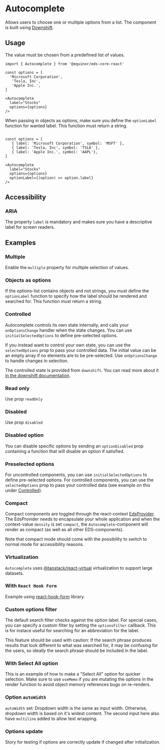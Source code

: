 

# Autocomplete 

Allows users to choose one or multiple options from a list. The component is built using [Downshift](https://github.com/downshift-js/downshift).

<Links 
    sourceUrl="https://github.com/equinor/design-system/blob/develop/packages/eds-core-react/src/components/Autocomplete/Autocomplete.tsx"
    npmUrl="https://www.npmjs.com/package/@equinor/eds-core-react"
/>

<Story id="inputs-autocomplete--introduction" />
<PropsTable />

## Usage

The value must be chosen from a predefined list of values.

```tsx
import { Autocomplete } from '@equinor/eds-core-react'

const options = [
  'Microsoft Corporation',
   'Tesla, Inc',
   'Apple Inc.',
]

<Autocomplete 
  label="Stocks"
  options={options}
/>
```

When passing in objects as options, make sure you define the `optionLabel` function for wanted label. This function must return a string.

```tsx

const options = [
   { label: 'Microsoft Corporation', symbol: 'MSFT' },
   { label: 'Tesla, Inc', symbol: 'TSLA' },
   { label: 'Apple Inc.', symbol: 'AAPL'},
]

<Autocomplete 
  label="Stocks"
  options={options}
  optionLabel={(option) => option.label}
/>
```

## Accessibility

### ARIA
The property <code>label</code> is mandatory and makes sure you have a descriptive label for screen readers.

## Examples

### Multiple
Enable the `multiple` property for multiple selection of values.
<Story id="inputs-autocomplete--multiple" />

### Objects as options
If the options-list contains objects and not strings, you must define the `optionLabel` function to specify
how the label should be rendered and searched for. This function must return a string.

<Story id="inputs-autocomplete--option-label" />

### Controlled
Autocomplete controls its own state internally, and calls your `onOptionsChange` handler when the state changes. You can use `initialSelectedOptions`
to define pre-selected options.

If you instead want to control your own state, you can use the `selectedOptions` prop to pass your controlled data. The initial value can be an 
empty array if no elements are to be pre-selected. Use `onOptionsChange` to handle changes in selection. 

The controlled state is provided from `downshift`. You can read more about it [in the downshift documentation](https://github.com/downshift-js/downshift#control-props).

<Story id="inputs-autocomplete--controlled" />

### Read only
Use prop `readOnly`

<Story id="inputs-autocomplete--read-only" />

### Disabled
Use prop `disabled`

<Story id="inputs-autocomplete--disabled" />

### Disabled option
You can disable specific options by sending an `optionDisabled` prop containing a function that 
will disable an option if satisfied.

<Story id="inputs-autocomplete--disabled-option" />


### Preselected options
For uncontrolled components, you can use `initialSelectedOptions` to define pre-selected options.
For controlled components, you can use the `selectedOptions` prop to pass your controlled data 
(see example on this under [Controlled](?path=/docs/inputs-autocomplete--controlled)).

<Story id="inputs-autocomplete--preselected-options" />

### Compact
Compact components are toggled through the react-context [EdsProvider](?path=/docs/inputs-autocomplete--controlled).
The EdsProvider needs to encapsulate your whole application and when the context-value `density` is set `compact`,
the `Autocomplete`-component will render as compact (as well as all other EDS-components). 

Note that compact mode should come with the possibility to switch to normal mode for accessibility reasons.

<Story id="inputs-autocomplete--compact" />

### Virtualization
`Autocomplete` uses [@tanstack/react-virtual](https://tanstack.com/virtual/v3) virtualization to support large datasets.

<Story id="inputs-autocomplete--virtualized" />

### With `React Hook Form`

Example using [react-hook-form](https://react-hook-form.com/) library.
<Story id="inputs-autocomplete--with-react-hook-form" />

### Custom options filter
The default search filter checks against the option label. For special cases, you can specify a custom filter by setting 
the `optionsFilter` callback. This is for instace useful for searching for an abbreviation for the label.

This feature should be used with caution: If the search phrase produces results that look different to what was searched for, 
it may be confusing for the users, so ideally the search phrase should be included in the label.

<Story id="inputs-autocomplete--custom-options-filter" />

### With Select All option
This is an example of how to make a "Select All" option for quicker selection. 
Make sure to use `useMemo` if you are mutating the options in the render function to avoid object memory references bugs on re-renders.
<Story id="inputs-autocomplete--select-all" />

### Option `autoWidth`
`autoWidth` set: Dropdown width is the same as input width. Otherwise, dropdown width is based on it's widest content.
The second input here also have `multiline` added to allow text wrapping.
<Story id="inputs-autocomplete--auto-width" />

### Options update
Story for testing if options are correctly update if changed after initialization.
<Story id="inputs-autocomplete--options-update" />
